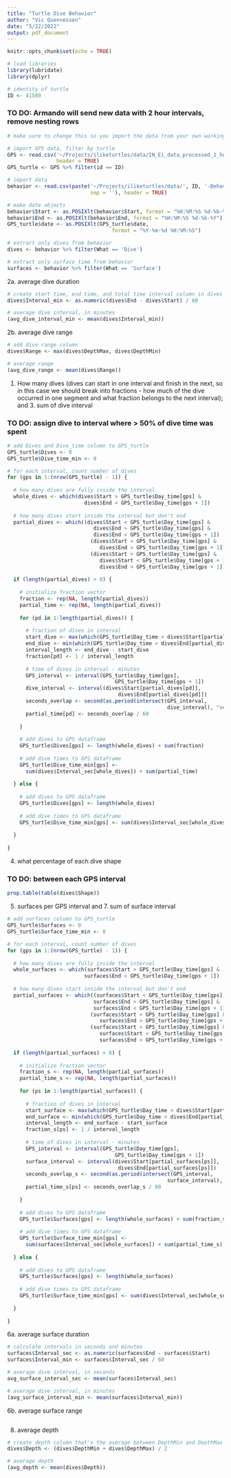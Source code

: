 ```yaml
---
title: "Turtle Dive Behavior"
author: "Vic Quennessen"
date: "5/22/2022"
output: pdf_document
---
```


```r
knitr::opts_chunk$set(echo = TRUE)
```

```r
# load libraries
library(lubridate)
library(dplyr)
```

```r
# identity of turtle
ID <- 41589
```

### TO DO: Armando will send new data with 2 hour intervals, remove nesting rows

```r
# make sure to change this so you import the data from your own working directory

# import GPS data, filter by turtle
GPS <- read.csv('~/Projects/iliketurtles/data/IN_Ei_data_processed_2_hour.csv', 
                header = TRUE)
GPS_turtle <- GPS %>% filter(id == ID)

# import data
behavior <- read.csv(paste('~/Projects/iliketurtles/data/', ID, '-Behavior.csv', 
                           sep = ''), header = TRUE)

# make date objects
behavior$Start <- as.POSIXlt(behavior$Start, format = "%H:%M:%S %d-%b-%Y")
behavior$End <- as.POSIXlt(behavior$End, format = "%H:%M:%S %d-%b-%Y")
GPS_turtle$date <- as.POSIXlt(GPS_turtle$date, 
                                  format = "%Y-%m-%d %H:%M:%S")

# extract only dives from behavior
dives <- behavior %>% filter(What == 'Dive')

# extract only surface time from behavior
surfaces <- behavior %>% filter(What == 'Surface')
```

\newpage

2a. average dive duration

```r
# create start time, end time, and total time interval column in dives DF
dives$Interval_min <- as.numeric(dives$End - dives$Start) / 60

# average dive interval, in minutes
(avg_dive_interval_min <- mean(dives$Interval_min))
```

2b. average dive range

```r
# add dive range column
dives$Range <- max(dives$DepthMax, dives$DepthMin)

# average range
(avg_dive_range <- mean(dives$Range))
```

\newpage


1. How many dives (dives can start in one interval and finish in the next, so in this case we should break into fractions - how much of the dive occurred in one segment and what fraction belongs to the next interval); and 3. sum of dive interval 

### TO DO: assign dive to interval where > 50% of dive time was spent

```r
# add Dives and Dive_time column to GPS_turtle
GPS_turtle$Dives <- 0
GPS_turtle$Dive_time_min <- 0

# for each interval, count number of dives
for (gps in 1:(nrow(GPS_turtle) - 1)) {
  
  # how many dives are fully inside the interval
  whole_dives <- which(dives$Start > GPS_turtle$Day_time[gps] & 
                         dives$End < GPS_turtle$Day_time[gps + 1])
  
  # how many dives start inside the interval but don't end
  partial_dives <- which((dives$Start < GPS_turtle$Day_time[gps] & 
                            dives$End > GPS_turtle$Day_time[gps] &
                            dives$End < GPS_turtle$Day_time[gps + 1]) |
                           (dives$Start < GPS_turtle$Day_time[gps] &
                              dives$End > GPS_turtle$Day_time[gps + 1]) |
                           (dives$Start > GPS_turtle$Day_time[gps] &
                              dives$Start < GPS_turtle$Day_time[gps + 1] &
                              dives$End > GPS_turtle$Day_time[gps + 1]))
  
  if (length(partial_dives) > 0) {
    
    # initialize fraction vector
    fraction <- rep(NA, length(partial_dives))
    partial_time <- rep(NA, length(partial_dives))
    
    for (pd in 1:length(partial_dives)) {
      
      # fraction of dives in interval
      start_dive <- max(which(GPS_turtle$Day_time < dives$Start[partial_dives[pd]]))
      end_dive <- min(which(GPS_turtle$Day_time > dives$End[partial_dives[pd]]))
      interval_length <- end_dive - start_dive
      fraction[pd] <- 1 / interval_length
      
      # time of dives in interval - minutes
      GPS_interval <- interval(GPS_turtle$Day_time[gps], 
                                   GPS_turtle$Day_time[gps + 1])
      dive_interval <- interval(dives$Start[partial_dives[pd]], 
                                    dives$End[partial_dives[pd]])
      seconds_overlap <- second(as.period(intersect(GPS_interval, 
                                                    dive_interval), "seconds"))
      partial_time[pd] <- seconds_overlap / 60
      
    }
    
    # add dives to GPS dataframe
    GPS_turtle$Dives[gps] <- length(whole_dives) + sum(fraction)
    
    # add dive times to GPS dataframe
    GPS_turtle$Dive_time_min[gps] <- 
      sum(dives$Interval_sec[whole_dives]) + sum(partial_time)
    
  } else {
    
    # add dives to GPS dataframe
    GPS_turtle$Dives[gps] <- length(whole_dives)
    
    # add dive times to GPS dataframe
    GPS_turtle$Dive_time_min[gps] <- sum(dives$Interval_sec[whole_dives])
    
  }
  
}
```

\newpage

4. what percentage of each dive shape

### TO DO: between each GPS interval

```r
prop.table(table(dives$Shape))
```

\newpage

5. surfaces per GPS interval and 7. sum of surface interval 

```r
# add surfaces column to GPS_turtle
GPS_turtle$Surfaces <- 0
GPS_turtle$Surface_time_min <- 0

# for each interval, count number of dives
for (gps in 1:(nrow(GPS_turtle) - 1)) {
  
  # how many dives are fully inside the interval
  whole_surfaces <- which(surfaces$Start > GPS_turtle$Day_time[gps] & 
                         surfaces$End < GPS_turtle$Day_time[gps + 1])
  
  # how many dives start inside the interval but don't end
  partial_surfaces <- which((surfaces$Start < GPS_turtle$Day_time[gps] & 
                            surfaces$End > GPS_turtle$Day_time[gps] &
                            surfaces$End < GPS_turtle$Day_time[gps + 1]) |
                           (surfaces$Start < GPS_turtle$Day_time[gps] &
                              surfaces$End > GPS_turtle$Day_time[gps + 1]) |
                           (surfaces$Start > GPS_turtle$Day_time[gps] &
                              surfaces$Start < GPS_turtle$Day_time[gps + 1] &
                              surfaces$End > GPS_turtle$Day_time[gps + 1]))
  
  if (length(partial_surfaces) > 0) {
    
    # initialize fraction vector
    fraction_s <- rep(NA, length(partial_surfaces))
    partial_time_s <- rep(NA, length(partial_surfaces))
    
    for (ps in 1:length(partial_surfaces)) {
      
      # fraction of dives in interval
      start_surface <- max(which(GPS_turtle$Day_time < dives$Start[partial_surfaces[ps]]))
      end_surface <- min(which(GPS_turtle$Day_time > dives$End[partial_surfaces[ps]]))
      interval_length <- end_surface - start_surface
      fraction_s[ps] <- 1 / interval_length
      
      # time of dives in interval - minutes
      GPS_interval <- interval(GPS_turtle$Day_time[gps], 
                                   GPS_turtle$Day_time[gps + 1])
      surface_interval <- interval(dives$Start[partial_surfaces[ps]], 
                                    dives$End[partial_surfaces[ps]])
      seconds_overlap_s <- second(as.period(intersect(GPS_interval, 
                                                    surface_interval), "seconds"))
      partial_time_s[ps] <- seconds_overlap_s / 60
      
    }
    
    # add dives to GPS dataframe
    GPS_turtle$Surfaces[gps] <- length(whole_surfaces) + sum(fraction_s)
    
    # add dive times to GPS dataframe
    GPS_turtle$Surface_time_min[gps] <- 
      sum(surfaces$Interval_sec[whole_surfaces]) + sum(partial_time_s)
    
  } else {
    
    # add dives to GPS dataframe
    GPS_turtle$Surfaces[gps] <- length(whole_surfaces)
    
    # add dive times to GPS dataframe
    GPS_turtle$Surface_time_min[gps] <- sum(dives$Interval_sec[whole_surfaces])
    
  }
  
}
```


\newpage

6a. average surface duration

```r
# calculate intervals in seconds and minutes
surfaces$Interval_sec <- as.numeric(surfaces$End - surfaces$Start)
surfaces$Interval_min <- surfaces$Interval_sec / 60

# average dive interval, in seconds
avg_surface_interval_sec <- mean(surfaces$Interval_sec)

# average dive interval, in minutes
(avg_surface_interval_min <- mean(surfaces$Interval_min))
```

6b. average surface range

```r

```

\newpage 

8. average depth

```r
# create depth column that's the average between DepthMin and DepthMax
dives$Depth <- (dives$DepthMin + dives$DepthMax) / 2

# average depth
(avg_depth <- mean(dives$Depth))
```